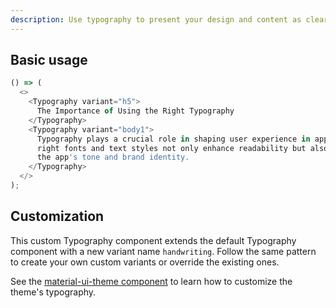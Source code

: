 ```yaml
---
description: Use typography to present your design and content as clearly and efficiently as possible.
---
```



## Basic usage

```js live
() => (
  <>
    <Typography variant="h5">
      The Importance of Using the Right Typography
    </Typography>
    <Typography variant="body1">
      Typography plays a crucial role in shaping user experience in apps. The
      right fonts and text styles not only enhance readability but also convey
      the app's tone and brand identity.
    </Typography>
  </>
);
```

## Customization

This custom Typography component extends the default Typography component with a new variant name `handwriting`.
Follow the same pattern to create your own custom variants or override the existing ones.

See the [material-ui-theme component](https://bit.cloud/kreftregisteret.designsystem/material-ui-theme) to learn how to customize the theme's typography.
